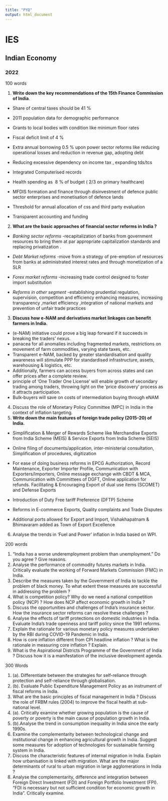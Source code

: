 ```yaml
---
title: "PYQ"
output: html_document
---
```

# IES {.tabset }

## Indian Economy {.tabset }

### 2022
100 words 

1. **Write down the key recommendations of the 15th Finance Commission of India**.

- Share of central taxes should be 41 %

- 2011 population data for demographic performance

- Grants to local bodies with condition like minimum floor rates

- Fiscal deficit limit of 4 %

- Extra annual borrowing 0.5 % upon power sector reforms like reducing operational losses and reduction in revenue gap, adopting debt

- Reducing excessive dependency on income tax , expanding tds/tcs

- Integrated Computerised records

- Health spending as  8 % of budget ( 2/3 on primary healthcare)

- MFDIS formation and finance through disinvestment of defence public sector enterprises and monetisation of defence lands

- Threshold for annual allocation of css and third party evaluation 

- Transparent accounting and funding

2. **What are the basic approaches of financial sector reforms in India ?** 

- *Banking sector reforms*
-recapitalization of banks from government resources to bring them at par appropriate capitalization standards
and replacing privatization .

- *Debt Market reforms* 
-move from a strategy of pre-emption of resources from banks at administrated interest rates and through monetization of a SLR

- *Forex market reforms* 
-increasing trade control designed to foster import substitution

- *Reforms in other segment*
-establishing prudential regulation, supervision, competition and efficiency enhancing measures, increasing transparency ,market efficiency ,integration of national markets and prevention of unfair trade practices
3. **Discuss how e-NAM and derivatives market linkages can benefit farmers in India.**

- (e-NAM) initiative could prove a big leap forward if it succeeds in breaking the traders’ nexus.
- panacea for all anomalies including fragmented markets, restrictions on movement of farm commodities, varying state taxes, etc.
- Transparent e-NAM, backed by greater standardisation and quality awareness will stimulate PPP for standardised infrastructure, assets, warehousing & logistics, etc.
- Additionally, farmers can access buyers from across states and can offer prices after a complete review.
- principle of ‘One Trader One License’ will enable growth of secondary trading among traders, throwing light on the ‘price discovery’ process as it attracts participation.
- Bulk-buyers will save on costs of intermediation buying through eNAM 
4. Discuss the role of Monetary Policy Committee (MPC) in India in the context of inflation targeting.
5. **Write down the main features of foreign trade policy (2015-20) of India.** 


- Simplification & Merger of Rewards Scheme like  Merchandise Exports from India Scheme (MEIS) & Service Exports from India Scheme (SEIS)

- Online filing of documents/application, inter-ministerial consultation, Simplification of procedures,  digitization
- For ease of doing business reforms in EPCG Authorization, Record Maintenance, Exporter Importer Profile, Communication with Exporters/Importers, Online message exchange with CBDT & MCA, Communication with Committees of DGFT, Online application for refunds. 
Facilitating & Encouraging Export of dual use items (SCOMET) and Defense Exports
-  Introduction of Duty Free tariff Preference (DFTP) Scheme
-  Reforms in E-commerce Exports, Quality complaints and Trade Disputes
-  Additional ports allowed for Export and Import, Vishakhapatnam & Bhimavaram added as Town of Export Excellence

6. Analyse the trends in ‘Fuel and Power’ inflation in India based on WPI. 

200 words

1. “India has a worse underemployment problem than unemployment.” Do you agree ? Give reasons. 
2. Analyse the performance of commodity futures markets in India. Critically evaluate the working of Forward Markets Commission (FMC) in India. 
3. Describe the measures taken by the Government of India to tackle the problem of black money. To what extent these measures are successful in addressing the problem ? 
4. What is competition policy? Why do we need a national competition policy (NCP) ? How does NCP affect economic growth in India ? 
5. Discuss the opportunities and challenges of India’s insurance sector. How the insurance sector reforms can resolve these challenges ? 
6. Analyse the effects of tariff protections on domestic industries in India. Evaluate India’s trade openness and tariff policy since the 1991 reforms. 
7. Explain the rationale for various monetary policy measures undertaken by the RBI during COVID-19 Pandemic in India. 
8. How is core inflation different from CPI headline inflation ? What is the rationale in measuring core inflation ? Explain. 
9. What is the Aspirational Districts Programme of the Government of India ? Discuss how it is a manifestation of the inclusive development agenda. 

300 Words 

1. (a). Differentiate between the strategies for self-reliance through protection and self-reliance through globalisation. 
1. (b). Evaluate Public Expenditure Management Policy as an instrument of fiscal reforms in India. 
2. What are the basic principles of fiscal management in India ? Discuss the role of FRBM rules (2004) to improve the fiscal health at sub-national level. 
3. (a). Critically examine whether growing population is the cause of poverty or poverty is the main cause of population growth in India. 
3. (b).Analyse the trend in consumption inequality in India since the early 1990s. 
4. Examine the complementarity between technological change and institutional change in enhancing agricultural growth in India. Suggest some measures for adoption of technologies for sustainable farming system in India. 
5. Discuss the characteristic features of internal migration in India. Explain how urbanisation is linked with migration. What are the major determinants of rural to urban migration in large agglomerations in India ? 
6. Analyse the complementarity, difference and integration between Foreign Direct Investment (FDI) and Foreign Portfolio Investment (FPI). “FDI is necessary but not sufficient condition for economic growth in India”. Critically examine. 
